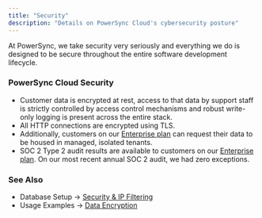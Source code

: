 ```yaml
---
title: "Security"
description: "Details on PowerSync Cloud's cybersecurity posture"
---
```


At PowerSync, we take security very seriously and everything we do is designed to be secure throughout the entire software development lifecycle.

### PowerSync Cloud Security

* Customer data is encrypted at rest, access to that data by support staff is strictly controlled by access control mechanisms and robust write-only logging is present across the entire stack.
* All HTTP connections are encrypted using TLS.
* Additionally, customers on our [Enterprise plan](https://www.powersync.com/pricing) can request their data to be housed in managed, isolated tenants.
* SOC 2 Type 2 audit results are available to customers on our [Enterprise plan](https://www.powersync.com/pricing). On our most recent annual SOC 2 audit, we had zero exceptions.

### See Also

* Database Setup → [Security & IP Filtering](/usage/installation/database-setup/security-and-ip-filtering)
* Usage Examples → [Data Encryption](/usage/use-case-examples/data-encryption)